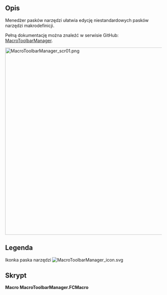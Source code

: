 <languages/>

{{Macro/pl
|Name=Makrodefinicja: Menadżer pasków narzędzi
|Icon=MacroToolbarManager_icon.svg
|Description=Łatwe zarządzanie niestandardowymi paskami narzędzi makrodefinicji
|Author=TheMarkster
|Version=0.2023.10.27
|Date=2023-10-27
|FCVersion=wersja ze środowiskiem Python 3
|Download=[https://wiki.freecad.org/File:MacroToolbarManager_icon.svg Ikonka paska narzędzi]
|Links=[https://github.com/mwganson/MacroToolbarManager Pełna dokumentacja w serwisie Github]
}}

<span id="Description"></span>
==Opis==

Menedżer pasków narzędzi ułatwia edycję niestandardowych pasków narzędzi makrodefinicji.

Pełną dokumentację można znaleźć w serwisie GitHub: [https://github.com/mwganson/MacroToolbarManager MacroToolbarManager].

[[File:MacroToolbarManager_scr01.png|600px]]
{{Caption|Zrzut ekranu z Menedżera pasków narzędzi‎}}

<span id="Legend"></span>
==Legenda==

{{Codeextralink|https://gist.github.com/mwganson/3464e2d54e859ee94ec8d7ce20c75660/raw/5bcd7bff7b451709ff300e3ee1269ff379c9b087/MacroToolbarManager.FCMacro|MacroToolbarManager.FCMacro}}

Ikonka paska narzędzi
[[Image:MacroToolbarManager_icon.svg]]

<span id="Script"></span>
==Skrypt==

'''Macro MacroToolbarManager.FCMacro'''

{{CodeDownload|https://gist.github.com/mwganson/3464e2d54e859ee94ec8d7ce20c75660|MacroToolbarManager.FCMacro}}
